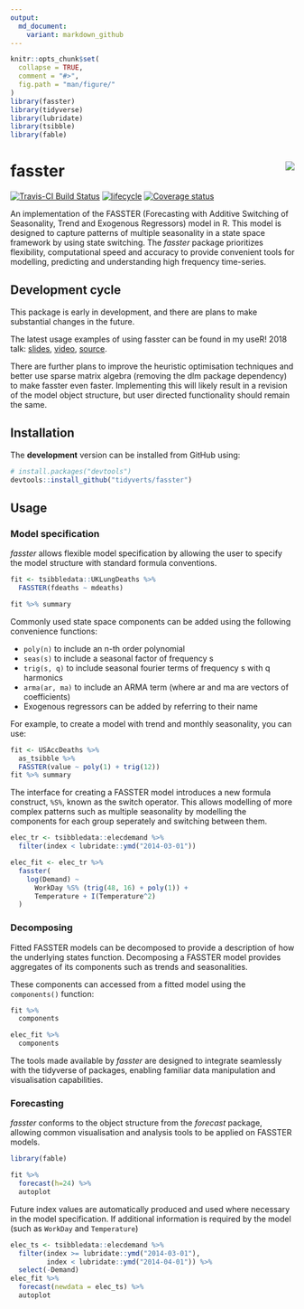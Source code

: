 ```yaml
---
output:
  md_document:
    variant: markdown_github
---
```


<!-- README.md is generated from README.Rmd. Please edit that file -->

```r
knitr::opts_chunk$set(
  collapse = TRUE,
  comment = "#>",
  fig.path = "man/figure/"
)
library(fasster)
library(tidyverse)
library(lubridate)
library(tsibble)
library(fable)
```

# fasster <img src="man/figure/logo.png" align="right" />

[![Travis-CI Build Status](https://travis-ci.org/tidyverts/fasster.svg?branch=master)](https://travis-ci.org/tidyverts/fasster)
[![lifecycle](https://img.shields.io/badge/lifecycle-experimental-orange.svg)](https://www.tidyverse.org/lifecycle/#experimental)
[![Coverage status](https://codecov.io/gh/tidyverts/fasster/branch/master/graph/badge.svg)](https://codecov.io/github/tidyverts/fasster?branch=master)
<!-- [![CRAN_Status_Badge](http://www.r-pkg.org/badges/version/fasster)](https://cran.r-project.org/package=fasster) -->
<!-- [![Downloads](http://cranlogs.r-pkg.org/badges/fasster?color=brightgreen)](https://cran.r-project.org/package=fasster) -->

An implementation of the FASSTER (Forecasting with Additive Switching of Seasonality, Trend and Exogenous Regressors) model in R. This model is designed to capture patterns of multiple seasonality in a state space framework by using state switching. The *fasster* package prioritizes flexibility, computational speed and accuracy to provide convenient tools for modelling, predicting and understanding high frequency time-series.

## Development cycle

This package is early in development, and there are plans to make substantial changes in the future. 

The latest usage examples of using fasster can be found in my useR! 2018 talk: [slides](https://www.mitchelloharawild.com/user2018/#1), [video](https://www.youtube.com/watch?v=6YlboftSalY), [source](https://github.com/mitchelloharawild/fasster_user2018).

There are further plans to improve the heuristic optimisation techniques and better use sparse matrix algebra (removing the dlm package dependency) to make fasster even faster. Implementing this will likely result in a revision of the model object structure, but user directed functionality should remain the same.

## Installation

<!-- The **stable** version can be installed from CRAN: -->

<!-- ```{r, eval = FALSE} -->
<!-- install.packages("fasster") -->
<!-- ``` -->

The **development** version can be installed from GitHub using:

```r
# install.packages("devtools")
devtools::install_github("tidyverts/fasster")
```

## Usage

### Model specification

*fasster* allows flexible model specification by allowing the user to specify the model structure with standard formula conventions.

```r
fit <- tsibbledata::UKLungDeaths %>%
  FASSTER(fdeaths ~ mdeaths)

fit %>% summary
```

Commonly used state space components can be added using the following convenience functions:

* `poly(n)` to include an n-th order polynomial
* `seas(s)` to include a seasonal factor of frequency s
* `trig(s, q)` to include seasonal fourier terms of frequency s with q harmonics
* `arma(ar, ma)` to include an ARMA term (where ar and ma are vectors of coefficients)
* Exogenous regressors can be added by referring to their name

For example, to create a model with trend and monthly seasonality, you can use:
```r
fit <- USAccDeaths %>% 
  as_tsibble %>% 
  FASSTER(value ~ poly(1) + trig(12))
fit %>% summary
```

The interface for creating a FASSTER model introduces a new formula construct, `%S%`, known as the switch operator. This allows modelling of more complex patterns such as multiple seasonality by modelling the components for each group seperately and switching between them.

```r
elec_tr <- tsibbledata::elecdemand %>%
  filter(index < lubridate::ymd("2014-03-01"))

elec_fit <- elec_tr %>%
  fasster(
    log(Demand) ~ 
      WorkDay %S% (trig(48, 16) + poly(1)) + 
      Temperature + I(Temperature^2)
  )
```

### Decomposing

Fitted FASSTER models can be decomposed to provide a description of how the underlying states function. Decomposing a FASSTER model provides aggregates of its components such as trends and seasonalities.

These components can accessed from a fitted model using the `components()` function:
```r
fit %>% 
  components
```

```r
elec_fit %>%
  components
```


The tools made available by *fasster* are designed to integrate seamlessly with the tidyverse of packages, enabling familiar data manipulation and visualisation capabilities.

### Forecasting
  
*fasster* conforms to the object structure from the *forecast* package, allowing common visualisation and analysis tools to be applied on FASSTER models.
```r
library(fable)

fit %>% 
  forecast(h=24) %>%
  autoplot
```

Future index values are automatically produced and used where necessary in the model specification. If additional information is required by the model (such as `WorkDay` and `Temperature`)

```r
elec_ts <- tsibbledata::elecdemand %>%
  filter(index >= lubridate::ymd("2014-03-01"),
         index < lubridate::ymd("2014-04-01")) %>% 
  select(-Demand)
elec_fit %>% 
  forecast(newdata = elec_ts) %>% 
  autoplot
```

